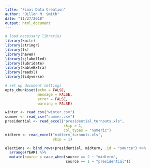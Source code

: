 ```yaml
---
title: "Final Data Creation"
author: "Dillon M. Smith"
date: "11/27/2018"
output: html_document
---
```


```r
# load necessary libraries
library(knitr)
library(stringr)
library(fs)
library(haven)
library(sjlabelled)
library(lubridate)
library(kableExtra)
library(readxl)
library(tidyverse)

# set up document settings
opts_chunk$set(echo = FALSE,
               message = FALSE,
               error = FALSE,
               warning = FALSE)
```

```r
winter <- read_csv("winter.csv")
summer <- read_csv("summer.csv")
presidential <- read_excel("presidential_turnouts.xls", 
                           skip = 1,
                           col_types = "numeric")
midterm <- read_excel("midterm_turnouts.xls",
                      skip = 1)
```

```r
elections <- bind_rows(presidential, midterm, .id = "source") %>% 
  arrange(YEAR) %>% 
  mutate(source = case_when(source == 2 ~ "midterm",
                            source == 1 ~ "presidential"))
```

